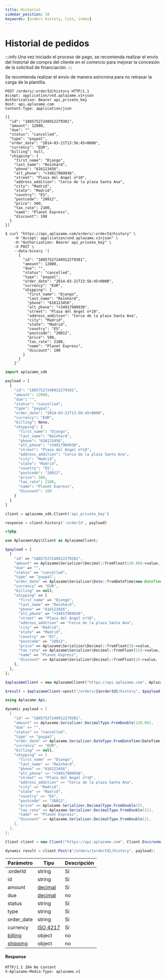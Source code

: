 ```yaml
---
title: Historial
sidebar_position: 10
keywords: [orders history, list, index]
---
```


# Historial de pedidos

:::info
Una vez iniciado el proceso de pago, se recomienda realizar el envío del historial de compra del cliente en el comercio para mejorar la concesión de la solicitud de financiación.
:::

Se recomienda realizar el envío de manera asíncrona para no retrasar la carga de la plantilla.

<Tabs>
  <TabItem value="http" label="http">

```http
POST /orders/:orderId/history HTTP/1.1
Accept: application/vnd.aplazame.v1+json
Authorization: Bearer api_private_key
Host: api.aplazame.com
Content-Type: application/json

[{
  "id": "18857527248912279381",
  "amount": 12080,
  "due": "",
  "status": "cancelled",
  "type": "paypal",
  "order_date": "2014-03-21T13:56:45+0000",
  "currency": "EUR",
  "billing": null,
  "shipping": {
    "first_name": "Django",
    "last_name": "Reinhard",
    "phone": "616123456",
    "alt_phone": "+34917909930",
    "street": "Plaza del Angel nº10",
    "address_addition": "Cerca de la plaza Santa Ana",
    "city": "Madrid",
    "state": "Madrid",
    "country": "ES",
    "postcode": "28012",
    "price": 500,
    "tax_rate": 2100,
    "name": "Planet Express",
    "discount": 100
  }
}]
```
  </TabItem>
  <TabItem value="shell" label="shell">

```shell
$ curl "https://api.aplazame.com/orders/:orderId/history" \
    -H "Accept: application/vnd.aplazame.v1+json" \
    -H "Authorization: Bearer api_private_key" \
    -X POST \
    --data-binary '[
      {
        "id": "18857527248912279381",
        "amount": 12080,
        "due": "",
        "status": "cancelled",
        "type": "paypal",
        "order_date": "2014-03-21T13:56:45+0000",
        "currency": "EUR",
        "shipping": {
          "first_name": "Django",
          "last_name": "Reinhard",
          "phone": "616123456",
          "alt_phone": "+34917909930",
          "street": "Plaza del Angel nº10",
          "address_addition": "Cerca de la plaza Santa Ana",
          "city": "Madrid",
          "state": "Madrid",
          "country": "ES",
          "postcode": "28012",
          "price": 500,
          "tax_rate": 2100,
          "name": "Planet Express",
          "discount": 100
        }
      }
    ]'
```
  </TabItem>
  <TabItem value="python" label="python">

```python
import aplazame_sdk

payload = [
  {
    "id": "18857527248912279381",
    "amount": 12080,
    "due": "",
    "status": "cancelled",
    "type": "paypal",
    "order_date": "2014-03-21T13:56:45+0000",
    "currency": "EUR",
    "billing": None,
    "shipping": {
      "first_name": "Django",
      "last_name": "Reinhard",
      "phone": "616123456",
      "alt_phone": "+34917909930",
      "street": "Plaza del Angel nº10",
      "address_addition": "Cerca de la plaza Santa Ana",
      "city": "Madrid",
      "state": "Madrid",
      "country": "ES",
      "postcode": "28012",
      "price": 500,
      "tax_rate": 2100,
      "name": "Planet Express",
      "discount": 100
    }
  }
]

client = aplazame_sdk.Client('api_private_key')

response = client.history(':orderId', payload)
```
  </TabItem>
  <TabItem value="php" label="php">

```php
<?php

use Aplazame\Api\Client as AplazameClient;

$payload = [
  [
    "id" => "18857527248912279381",
    "amount" => Aplazame\Serializer\Decimal::fromFloat(120.80)->value,
    "due" => "",
    "status" => "cancelled",
    "type" => "paypal",
    "order_date" => Aplazame\Serializer\Date::fromDateTime(new DateTime("2014-03-21 13:56:45"))->value,
    "currency" => "EUR",
    "billing" => null,
    "shipping" => [
      "first_name" => "Django",
      "last_name" => "Reinhard",
      "phone" => "616123456",
      "alt_phone" => "+34917909930",
      "street" => "Plaza del Angel nº10",
      "address_addition" => "Cerca de la plaza Santa Ana",
      "city" => "Madrid",
      "state" => "Madrid",
      "country" => "ES",
      "postcode" => "28012",
      "price" => Aplazame\Serializer\Decimal::fromFloat(5)->value,
      "tax_rate" => Aplazame\Serializer\Decimal::fromFloat(21)->value,
      "name" => "Planet Express",
      "discount" => Aplazame\Serializer\Decimal::fromFloat(1)->value,
    ],
  ],
];

$aplazameClient = new AplazameClient("https://api.aplazame.com", AplazameClient::ENVIRONMENT_PRODUCTION, " api_private_key");

$result = $aplazameClient->post("/orders/{$orderId}/history", $payload);
```
  </TabItem>
  <TabItem value="c" label="C#">

```csharp
using Aplazame.Api;

dynamic payload = [
  [
    "id" => "18857527248912279381",
    "amount" => Aplazame.Serializer.DecimalType.FromDouble(120.80),
    "due" => "",
    "status" => "cancelled",
    "type" => "paypal",
    "order_date" => Aplazame.Serializer.DateType.FromDateTime(DateTime.Parse("2014-03-21 13:56:45")),
    "currency" => "EUR",
    "billing" => null,
    "shipping" => [
      "first_name" => "Django",
      "last_name" => "Reinhard",
      "phone" => "616123456",
      "alt_phone" => "+34917909930",
      "street" => "Plaza del Angel nº10",
      "address_addition" => "Cerca de la plaza Santa Ana",
      "city" => "Madrid",
      "state" => "Madrid",
      "country" => "ES",
      "postcode" => "28012",
      "price" => Aplazame.Serializer.DecimalType.FromDouble(5),
      "tax_rate" => Aplazame.Serializer.DecimalType.FromDouble(21),
      "name" => "Planet Express",
      "discount" => Aplazame.Serializer.DecimalType.FromDouble(1),
    ],
  ],
];

Client client = new Client("https://api.aplazame.com", Client.EnvironmentProduction, " api_private_key");

dynamic result = client.Post($"/orders/{orderId}/history", payload);
```
  </TabItem>
</Tabs>

|<t id="table.parameter">Parámetro</t> | <t id="table.type">Tipo</t> | <t id="table.description">Descripción</t>|
|---------|---------|---------|
:orderId | string | <t id="docs.yes">Sí</t> | `id` del pedido
id | string | <t id="docs.yes">Sí</t> | `id` del pedido
amount | [decimal](../api-reference/#decimals) | <t id="docs.yes">Sí</t> | Importe del pedido
due | [decimal](../api-reference/#decimals) | no | Importe total del pedido
status | string | <t id="docs.yes">Sí</t> | Estado del pedido; Las opciones son `pending`, `cancelled`, `processing` y `complete`
type | string | <t id="docs.yes">Sí</t> | Tipo de pedido
order_date | string | <t id="docs.yes">Sí</t> | Fecha del pedido
currency | [ISO 4217](https://es.wikipedia.org/wiki/ISO_4217) | <t id="docs.yes">Sí</t> | Código de la moneda del pedido
[billing](../checkout-creation/#billing) | object | no | Dirección de facturación.
[shipping](../checkout-creation/#shipping) | object | no | Información de envío.

#### Response

```http
HTTP/1.1 204 No Content
X-Aplazame-Media-Type: aplazame.v1
```
